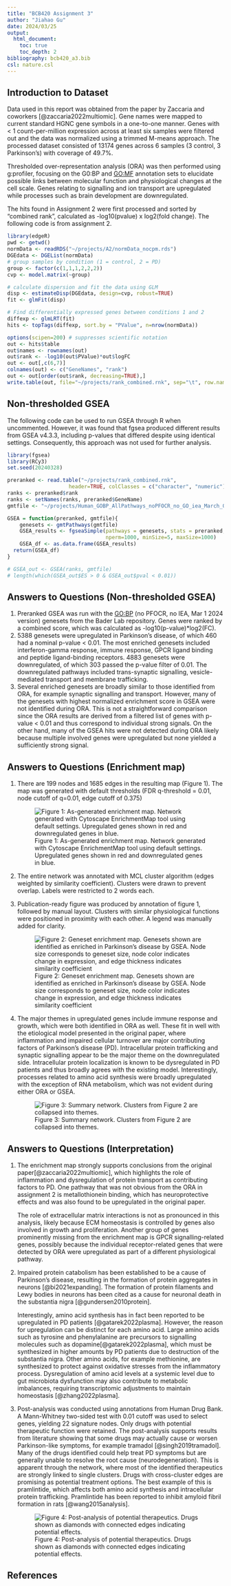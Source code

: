 ```yaml
---
title: "BCB420 Assignment 3"
author: "Jiahao Gu"
date: 2024/03/25
output:
  html_document:
    toc: true
    toc_depth: 2
bibliography: bcb420_a3.bib
csl: nature.csl
---
```


## Introduction to Dataset

Data used in this report was obtained from the paper by Zaccaria and coworkers [@zaccaria2022multiomic]. Gene names were mapped to current standard HGNC gene symbols in a one-to-one manner. Genes with \< 1 count-per-million expression across at least six samples were filtered out and the data was normalized using a trimmed M-means approach. The processed dataset consisted of 13174 genes across 6 samples (3 control, 3 Parkinson's) with coverage of 49.7%.

Thresholded over-representation analysis (ORA) was then performed using g:profiler, focusing on the G0:BP and <GO:MF> annotation sets to elucidate possible links between molecular function and physiological changes at the cell scale. Genes relating to signalling and ion transport are upregulated while processes such as brain development are downregulated.

The hits found in Assignment 2 were first processed and sorted by "combined rank", calculated as -log10(pvalue) x log2(fold change). The following code is from assignment 2.

```r
library(edgeR)
pwd <- getwd()
normData <- readRDS("~/projects/A2/normData_nocpm.rds")
DGEdata <- DGEList(normData)
# group samples by condition (1 = control, 2 = PD)
group <- factor(c(1,1,1,2,2,2))
cvp <- model.matrix(~group)

# calculate dispersion and fit the data using GLM
disp <- estimateDisp(DGEdata, design=cvp, robust=TRUE)
fit <- glmFit(disp)

# Find differentially expressed genes between conditions 1 and 2
diffexp <- glmLRT(fit)
hits <- topTags(diffexp, sort.by = "PValue", n=nrow(normData))
```

```r
options(scipen=200) # suppresses scientific notation
out <- hits$table
out$names <- rownames(out)
out$rank <- -log10(out$PValue)*out$logFC
out <- out[,c(6,7)]
colnames(out) <- c("GeneNames", "rank")
out <- out[order(out$rank, decreasing=TRUE),]
write.table(out, file="~/projects/rank_combined.rnk", sep="\t", row.names=FALSE, quote=FALSE)
```

## Non-thresholded GSEA

The following code can be used to run GSEA through R when uncommented. However, it was found that fgsea produced different results from GSEA v4.3.3, including p-values that differed despite using identical settings. Consequently, this approach was not used for further analysis.

```r
library(fgsea)
library(RCy3)
set.seed(20240328)
```

```r
preranked <- read.table("~/projects/rank_combined.rnk",
                    header=TRUE, colClasses = c("character", "numeric"))
ranks <- preranked$rank
ranks <- setNames(ranks, preranked$GeneName)
gmtfile <- "~/projects/Human_GOBP_AllPathways_noPFOCR_no_GO_iea_March_01_2024_symbol.gmt"
```

```r
GSEA = function(preranked, gmtfile){
    genesets <- gmtPathways(gmtfile)
    GSEA_results <- fgseaSimple(pathways = genesets, stats = preranked, gseaParam=0,
                                nperm=1000, minSize=5, maxSize=1000)
    GSEA_df <- as.data.frame(GSEA_results)
  return(GSEA_df)
}
```

```r
# GSEA_out <- GSEA(ranks, gmtfile)
# length(which(GSEA_out$ES > 0 & GSEA_out$pval < 0.01))
```

## Answers to Questions (Non-thresholded GSEA)

1.  Preranked GSEA was run with the <GO:BP> (no PFOCR, no IEA, Mar 1 2024 version) genesets from the Bader Lab repository. Genes were ranked by a combined score, which was calculated as -log10(p-value)\*log2(FC).
2.  5388 genesets were upregulated in Parkinson's disease, of which 460 had a nominal p-value \< 0.01. The most enriched genesets included interferon-gamma response, immune response, GPCR ligand binding and peptide ligand-binding receptors. 4883 genesets were downregulated, of which 303 passed the p-value filter of 0.01. The downregulated pathways included trans-synaptic signalling, vesicle-mediated transport and membrane trafficking.
3.  Several enriched genesets are broadly similar to those identified from ORA, for example synaptic signalling and transport. However, many of the genesets with highest normalized enrichment score in GSEA were not identified during ORA. This is not a straightforward comparison since the ORA results are derived from a filtered list of genes with p-value \< 0.01 and thus correspond to individual strong signals. On the other hand, many of the GSEA hits were not detected during ORA likely because multiple involved genes were upregulated but none yielded a sufficiently strong signal.

## Answers to Questions (Enrichment map)

1.  There are 199 nodes and 1685 edges in the resulting map (Figure 1). The map was generated with default thresholds (FDR q-threshold = 0.01, node cutoff of q=0.01, edge cutoff of 0.375)

    ![Figure 1: As-generated enrichment map. Network generated with Cytoscape EnrichmentMap tool using default settings. Upregulated genes shown in red and downregulated genes in blue.](as_generated.JPG)

2.  The entire network was annotated with MCL cluster algorithm (edges weighted by similarity coefficient). Clusters were drawn to prevent overlap. Labels were restricted to 2 words each.

3.  Publication-ready figure was produced by annotation of figure 1, followed by manual layout. Clusters with similar physiological functions were positioned in proximity with each other. A legend was manually added for clarity.

    ![Figure 2: Geneset enrichment map. Genesets shown are identified as enriched in Parkinson's disease by GSEA. Node size corresponds to geneset size, node color indicates change in expression, and edge thickness indicates similarity coefficient](em_withlegend.jpg)

4.  The major themes in upregulated genes include immune response and growth, which were both identified in ORA as well. These fit in well with the etiological model presented in the original paper, where inflammation and impaired cellular turnover are major contributing factors of Parkinson's disease (PD). Intracellular protein trafficking and synaptic signalling appear to be the major theme on the downregulated side. Intracellular protein localization is known to be dysregulated in PD patients and thus broadly agrees with the existing model. Interestingly, processes related to amino acid synthesis were broadly upregulated with the exception of RNA metabolism, which was not evident during either ORA or GSEA.

    ![Figure 3: Summary network. Clusters from Figure 2 are collapsed into themes.](summarynetwork.JPG)

## Answers to Questions (Interpretation)

1.  The enrichment map strongly supports conclusions from the original paper[@zaccaria2022multiomic], which highlights the role of inflammation and dysregulation of protein transport as contributing factors to PD. One pathway that was not obvious from the ORA in assignment 2 is metallothionein binding, which has neuroprotective effects and was also found to be upregulated in the original paper.

    The role of extracellular matrix interactions is not as pronounced in this analysis, likely because ECM homeostasis is controlled by genes also involved in growth and proliferation. Another group of genes prominently missing from the enrichment map is GPCR signalling-related genes, possibly because the individual receptor-related genes that were detected by ORA were upregulated as part of a different physiological pathway.

2.  Impaired protein catabolism has been established to be a cause of Parkinson's disease, resulting in the formation of protein aggregates in neurons [@bi2021expanding]. The formation of protein filaments and Lewy bodies in neurons has been cited as a cause for neuronal death in the substantia nigra [@gundersen2010protein].

    Interestingly, amino acid synthesis has in fact been reported to be upregulated in PD patients [@gatarek2022plasma]. However, the reason for upregulation can be distinct for each amino acid. Large amino acids such as tyrosine and phenylalanine are precursors to signalling molecules such as dopamine[@gatarek2022plasma], which must be synthesized in higher amounts by PD patients due to destruction of the substantia nigra. Other amino acids, for example methionine, are synthesized to protect against oxidative stresses from the inflammatory process. Dysregulation of amino acid levels at a systemic level due to gut microbiota dysfunction may also contribute to metabolic imbalances, requiring transcriptomic adjustments to maintain homeostasis [@zhang2022plasma].

3.  Post-analysis was conducted using annotations from Human Drug Bank. A Mann-Whitney two-sided test with 0.01 cutoff was used to select genes, yielding 22 signature nodes. Only drugs with potential therapeutic function were retained. The post-analysis supports results from literature showing that some drugs may actually cause or worsen Parkinson-like symptoms, for example tramadol [@singh2019tramadol]. Many of the drugs identified could help treat PD symptoms but are generally unable to resolve the root cause (neurodegeneration). This is apparent through the network, where most of the identified therapeutics are strongly linked to single clusters. Drugs with cross-cluster edges are promising as potential treatment options. The best example of this is pramlintide, which affects both amino acid synthesis and intracellular protein trafficking. Pramlintide has been reported to inhibit amyloid fibril formation in rats [@wang2015analysis].

    ![Figure 4: Post-analysis of potential therapeutics. Drugs shown as diamonds with connected edges indicating potential effects.](signature.jpg)

## References
